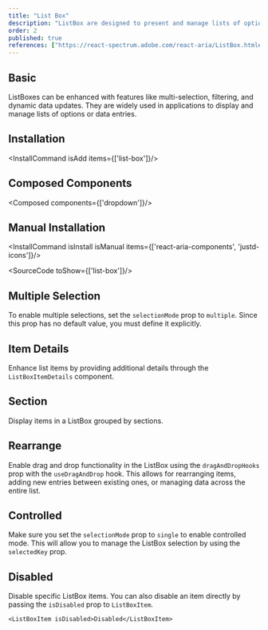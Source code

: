 ```yaml
---
title: "List Box"
description: "ListBox are designed to present and manage lists of options or data entries, allowing users to view and select from multiple choices efficiently."
order: 2
published: true
references: ["https://react-spectrum.adobe.com/react-aria/ListBox.html#props"]
---
```


## Basic
ListBoxes can be enhanced with features like multi-selection, filtering, and dynamic data updates. They are widely used in applications to display and manage lists of options or data entries.
<How toUse="collections/list-box-demo" />

## Installation
<InstallCommand isAdd items={['list-box']}/>

## Composed Components
<Composed components={['dropdown']}/>

## Manual Installation
<InstallCommand isInstall isManual items={['react-aria-components', 'justd-icons']}/>

<SourceCode toShow={['list-box']}/>

## Multiple Selection
To enable multiple selections, set the `selectionMode` prop to `multiple`. Since this prop has no default value, you must define it explicitly.
<How toUse="collections/list-box-multiple-demo" />

## Item Details
Enhance list items by providing additional details through the `ListBoxItemDetails` component.
<How toUse="collections/list-box-item-details-demo" />

## Section
Display items in a ListBox grouped by sections.
<How toUse="collections/list-box-section-demo" />

## Rearrange
Enable drag and drop functionality in the ListBox using the `dragAndDropHooks` prop with the `useDragAndDrop` hook. This allows for rearranging items, adding new entries between existing ones, or managing data across the entire list.
<How toUse="collections/list-box-rearrange-demo" />

## Controlled
Make sure you set the `selectionMode` prop to `single` to enable controlled mode. This will allow you to manage the ListBox selection by using the `selectedKey` prop.
<How toUse="collections/list-box-controlled-demo" />

## Disabled
Disable specific ListBox items.
<How toUse="collections/list-box-disabled-demo" />
You can also disable an item directly by passing the `isDisabled` prop to `ListBoxItem`.
```tsx
<ListBoxItem isDisabled>Disabled</ListBoxItem>
```
